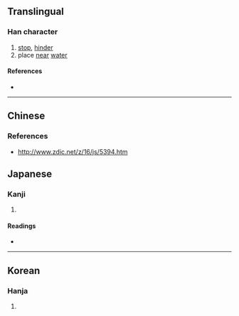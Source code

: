 {{character info/new}}
==Translingual==

===Han character===
{{Han char|rn=27|rad=厂|as=06|sn=8|four=71214|canj=MMIG|ids=⿸厂至}}

# [[stop]], [[hinder]]
# place [[near]] [[water]]

====References====
* {{Han ref|kx=0161.110|dkj=02933|dj=0367.340|hdz=10071.010|uh=5394|ud=21396|bh=CBDA|bd=52186}}

----

==Chinese==
{{zh-forms}}
{{zh-see|庢|v}}

===References===
* http://www.zdic.net/z/16/js/5394.htm

==Japanese==

===Kanji===
{{ja-kanji|grade=|rs=厂06}}

# {{defn|lang=ja|sort=厂06}}

====Readings====
* {{ja-readings|on=[[しつ]] (shitsu), [[しち]] (shichi)|kun=[[ささえられる]] (sasaerareru), [[とまる]] (tomaru)}}

----

==Korean==

===Hanja===
{{ko-hanja|hangeul=질|rv=jil|mr=chil}}

# {{defn|lang=ko|sort=厂06}}